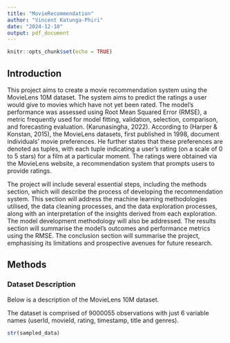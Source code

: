 ```yaml
---
title: "MovieRecommendation"
author: "Vincent Katunga-Phiri"
date: "2024-12-10"
output: pdf_document
---
```


```r
knitr::opts_chunk$set(echo = TRUE)
```
## Introduction

This project aims to create a movie recommendation system using the MovieLens 10M dataset. The system aims to predict the ratings a user would give to movies which have not yet been rated. The model's performance was assessed using Root Mean Squared Error (RMSE), a metric frequently used for model fitting, validation, selection, comparison, and forecasting evaluation. (Karunasingha, 2022). According to (Harper & Konstan, 2015), the MovieLens datasets, first published in 1998, document individuals' movie preferences. He further states that these preferences are denoted as tuples, with each tuple indicating a user's rating (on a scale of 0 to 5 stars) for a film at a particular moment. The ratings were obtained via the MovieLens website, a recommendation system that prompts users to provide ratings. 

The project will include several essential steps, including the methods section, which will describe the process of developing the recommendation system. This section will address the machine learning methodologies utilised, the data cleaning processes, and the data exploration processes, along with an interpretation of the insights derived from each exploration. The model development methodology will also be addressed. The results section will summarise the model's outcomes and performance metrics using the RMSE. The conclusion section will summarise the project, emphasising its limitations and prospective avenues for future research.

## Methods

### Dataset Description
Below is a description of the MovieLens 10M dataset.

The dataset is comprised of 9000055 observations with just 6 variable names (userId, movieId, rating, timestamp, title and genres). 

```r
str(sampled_data)
```



